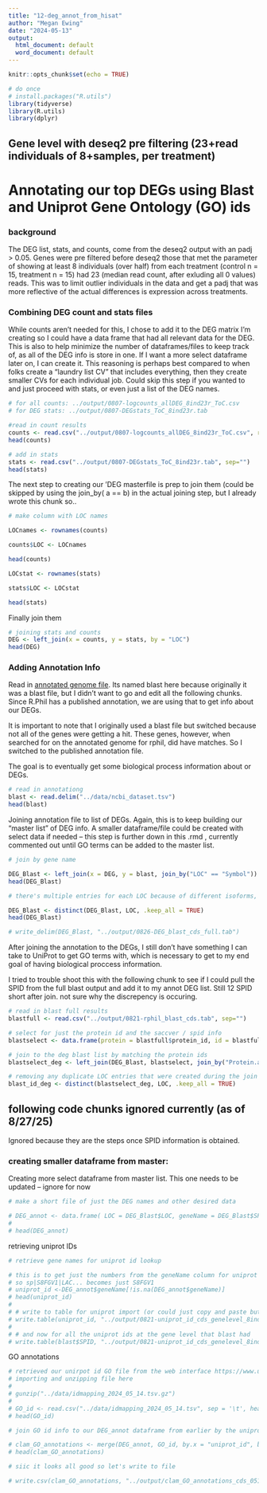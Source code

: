 ```yaml
---
title: "12-deg_annot_from_hisat"
author: "Megan Ewing"
date: "2024-05-13"
output:
  html_document: default
  word_document: default
---
```


```r
knitr::opts_chunk$set(echo = TRUE)
```

```r
# do once
# install.packages("R.utils")
library(tidyverse)
library(R.utils)
library(dplyr)

```

## Gene level with deseq2 pre filtering (23+read individuals of 8+samples, per treatment)

# Annotating our top DEGs using Blast and Uniprot Gene Ontology (GO) ids

### background
The DEG list, stats, and counts, come from the deseq2 output with an padj > 0.05. Genes were pre filtered before deseq2 those that met the parameter of showing at least 8 individuals (over half) from each treatment (control n = 15, treatment n = 15) had 23 (median read count, after exluding all 0 values) reads. This was to limit outlier individuals in the data and get a padj that was more reflective of the actual differences is expression across treatments.

### Combining DEG count and stats files
While counts aren't needed for this, I chose to add it to the DEG matrix I'm creating so I could have a data frame that had all relevant data for the DEG. This is also to help minimize the number of dataframes/files to keep track of, as all of the DEG info is store in one. If I want a more select dataframe later on, I can create it.
This reasoning is perhaps best compared to when folks create a "laundry list CV" that includes everything, then they create smaller CVs for each individual job.
Could skip this step if you wanted to and just proceed with stats, or even just a list of the DEG names.

```r
# for all counts: ../output/0807-logcounts_allDEG_8ind23r_ToC.csv
# for DEG stats: ../output/0807-DEGstats_ToC_8ind23r.tab

#read in count results
counts <- read.csv("../output/0807-logcounts_allDEG_8ind23r_ToC.csv", row.names = 1)
head(counts)

# add in stats
stats <- read.csv("../output/0807-DEGstats_ToC_8ind23r.tab", sep="")
head(stats)

```

The next step to creating our 'DEG masterfile is prep to join them (could be skipped by using the join_by( a == b) in the actual joining step, but I already wrote this chunk so..

```r
# make column with LOC names

LOCnames <- rownames(counts)

counts$LOC <- LOCnames

head(counts)

LOCstat <- rownames(stats)

stats$LOC <- LOCstat

head(stats)

```

Finally join them

```r
# joining stats and counts
DEG <- left_join(x = counts, y = stats, by = "LOC")
head(DEG)

```

### Adding Annotation Info

Read in [annotated genome file](https://www.ncbi.nlm.nih.gov/datasets/gene/GCF_026571515.1/). Its named blast here because originally it was a blast file, but I didn't want to go and edit all the following chunks.
Since R.Phil has a published annotation, we are using that to get info about our DEGs.

It is important to note that I originally used a blast file but switched because not all of the genes were getting a hit. These genes, however, when searched for on the annotated genome for rphil, did have matches. So I switched to the published annotation file.

The goal is to eventually get some biological process information about or DEGs.

```r
# read in annotationg
blast <- read.delim("../data/ncbi_dataset.tsv")
head(blast)
```

Joining annotation file to list of DEGs. Again, this is to keep building our "master list" of DEG info.
A smaller dataframe/file could be created with select data if needed -- this step is further down in this .rmd , currently commented out until GO terms can be added to the master list. 

```r
# join by gene name

DEG_Blast <- left_join(x = DEG, y = blast, join_by("LOC" == "Symbol"))
head(DEG_Blast)

# there's multiple entries for each LOC because of different isoforms, but we want just the gene level as our reads weren't thorough enough to give us confident information about isoforms, so we are going to remove duplicates 

DEG_Blast <- distinct(DEG_Blast, LOC, .keep_all = TRUE)
head(DEG_Blast)

# write_delim(DEG_Blast, "../output/0826-DEG_blast_cds_full.tab")

```

After joining the annotation to the DEGs, I still don't have something I can take to UniProt to get GO terms with, which is necessary to get to my end goal of having biological proccess information.

I tried to trouble shoot this with the following chunk to see if I could pull the SPID from the full blast output and add it to my annot DEG list. Still 12 SPID short after join. not sure why the discrepency is occuring.

```r

# read in blast full results
blastfull <- read.csv("../output/0821-rphil_blast_cds.tab", sep="")

# select for just the protein id and the saccver / spid info 
blastselect <- data.frame(protein = blastfull$protein_id, id = blastfull$saccver)

# join to the deg blast list by matching the protein ids
blastselect_deg <- left_join(DEG_Blast, blastselect, join_by("Protein.accession" == "protein") )

# removing any duplicate LOC entries that were created during the join
blast_id_deg <- distinct(blastselect_deg, LOC, .keep_all = TRUE)

```

## following code chunks ignored currently (as of 8/27/25)
Ignored because they are the steps once SPID information is obtained. 

### creating smaller dataframe from master: 

Creating more select dataframe from master list. This one needs to be updated -- ignore for now
```r
# make a short file of just the DEG names and other desired data

# DEG_annot <- data.frame( LOC = DEG_Blast$LOC, geneName = DEG_Blast$SPID, baseMean = DEG_Blast$baseMean, log2FoldChange = DEG_Blast$log2FoldChange, pvalue = DEG_Blast$pvalue, padj = DEG_Blast$padj, protein = DEG_Blast$protein, cds = DEG_Blast$cds  )
# 
# head(DEG_annot)


```

retrieving uniprot IDs

```r
# retrieve gene names for uniprot id lookup

# this is to get just the numbers from the geneName column for uniprot
# so sp|S8FGV1|LAC... becomes just S8FGV1
# uniprot_id <-DEG_annot$geneName[!is.na(DEG_annot$geneName)]
# head(uniprot_id)
# 
# # write to table for uniprot import (or could just copy and paste but i imported a text file to uniprot just for my own santity to make sure everything was included)
# write.table(uniprot_id, "../output/0821-uniprot_id_cds_genelevel_8ind23r_ToC.txt", sep = "\t", row.names = FALSE, col.names = FALSE, quote = FALSE)
# 
# # and now for all the uniprot ids at the gene level that blast had
# write.table(blast$SPID, "../output/0821-uniprot_id_cds_genelevel_8ind23r_ToC.txt", sep = "\t", row.names = FALSE, col.names = FALSE, quote = FALSE)

```

GO annotations

```r

# retrieved our unirpot id GO file from the web interface https://www.uniprot.org/
# importing and unzipping file here
# 
# gunzip("../data/idmapping_2024_05_14.tsv.gz")
# 
# GO_id <- read.csv("../data/idmapping_2024_05_14.tsv", sep = '\t', header = TRUE, row.names=NULL)
# head(GO_id)
```

```r
# join GO id info to our DEG_annot dataframe from earlier by the uniprot ids

# clam_GO_annotations <- merge(DEG_annot, GO_id, by.x = "uniprot_id", by.y = "Entry")
# head(clam_GO_annotations)

```

```r
# siic it looks all good so let's write to file

# write.csv(clam_GO_annotations, "../output/clam_GO_annotations_cds_0514.csv")
```
